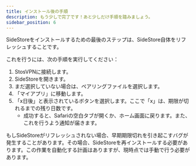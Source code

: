 ```yaml
---
title: インストール後の手順
description: もう少しで完了です！あと少しだけ手順を踏みましょう。
sidebar_position: 6
---
```


SideStoreをインストールするための最後のステップは、SideStore自体をリフレッシュすることです。

これを行うには、次の手順を実行してください：

1. StosVPNに接続します。
2. SideStoreを開きます。
3. まだ選択していない場合は、ペアリングファイルを選択します。
4. 「マイアプリ」に移動します。
5. 「x日後」と表示されているボタンを選択します。ここで「x」は、期限が切れるまでの残り日数です。
    * 成功すると、Safariの空白タブが開くか、ホーム画面に戻ります。また、これを行うよう通知が届きます。

もしSideStoreがリフレッシュされない場合、早期期限切れを引き起こすバグが発生することがあります。その場合、SideStoreを再インストールする必要があります。この作業を自動化する計画はありますが、現時点では手動で行う必要があります。
